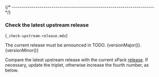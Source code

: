 

{/* ------------------------------------------------------------------------ */}

### Check the latest upstream release

(`_check-upstream-release.mdx`)

The current release must be announced in
TODO. {versionMajor()}.{versionMinor()}

Compare the latest upstream release with the current xPack
[release](https://github.com/xpack-dev-tools/wine-xpack/releases).
If necessary, update the triplet, otherwise increase the fourth number,
as below.
